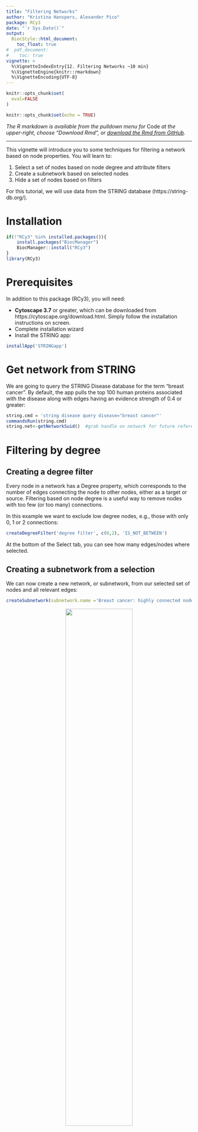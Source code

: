 ```yaml
---
title: "Filtering Networks"
author: "Kristina Hanspers, Alexander Pico"
package: RCy3
date: "`r Sys.Date()`"
output:
  BiocStyle::html_document:
    toc_float: true
#  pdf_document:
#    toc: true    
vignette: >
  %\VignetteIndexEntry{12. Filtering Networks ~10 min}
  %\VignetteEngine{knitr::rmarkdown}
  %\VignetteEncoding{UTF-8}
---
```

```r
knitr::opts_chunk$set(
  eval=FALSE
)
```

```r
knitr::opts_chunk$set(echo = TRUE)
```
*The R markdown is available from the pulldown menu for* Code *at the upper-right, choose "Download Rmd", or [download the Rmd from GitHub](https://raw.githubusercontent.com/cytoscape/cytoscape-automation/master/for-scripters/R/notebooks/Filtering-Networks.Rmd).*

<hr />

This vignette will introduce you to some techniques for filtering a network based on node properties. You will learn to:

1. Select a set of nodes based on node degree and attribute filters
2. Create a subnetwork based on selected nodes
3. Hide a set of nodes based on filters

For this tutorial, we will use data from the STRING database (https://string-db.org/).

# Installation
```r
if(!"RCy3" %in% installed.packages()){
    install.packages("BiocManager")
    BiocManager::install("RCy3")
}
library(RCy3)
```

# Prerequisites
In addition to this package (RCy3), you will need:

* **Cytoscape 3.7** or greater, which can be downloaded from https://cytoscape.org/download.html. Simply follow the installation instructions on screen.
* Complete installation wizard
* Install the STRING app:

```r
installApp('STRINGapp')  
```

# Get network from STRING
We are going to query the STRING Disease database for the term "breast cancer". By default, the app pulls the top 100 human proteins associated with the disease along with edges having an evidence strength of 0.4 or greater:
```r
string.cmd = 'string disease query disease="breast cancer"'
commandsRun(string.cmd)
string.net<-getNetworkSuid()  #grab handle on network for future reference
```

# Filtering by degree
## Creating a degree filter
Every node in a network has a Degree property, which corresponds to the number of edges connecting the node to other nodes, either as a target or source. Filtering based on node degree is a useful way to remove nodes with too few (or too many) connections.

In this example we want to exclude low degree nodes, e.g., those with only 0, 1 or 2 connections: 
  
```r
createDegreeFilter('degree filter', c(0,2), 'IS_NOT_BETWEEN')
```

At the bottom of the Select tab, you can see how many edges/nodes where selected.

## Creating a subnetwork from a selection
We can now create a new network, or subnetwork, from our selected set of nodes and all relevant edges: 

```r
createSubnetwork(subnetwork.name ='Breast cancer: highly connected nodes')
```

<center>
![](https://cytoscape.github.io/cytoscape-automation/for-scripters/R/notebooks/data/img/filter-subnet1.png){width=60%}
</center>

# Filtering by attribute
## Creating a column filter
We could also filter the network based on high disease score. The disease score comes from STRING and indicates the strength of the association to the disease queried.

Let's select nodes from the original network with a disease score of greater than 4 (on a scale of 1-5):
```r
createColumnFilter(filter.name='disease score filter', column='disease score', 4, 'GREATER_THAN', network = string.net)
```
Again, we can create a subnetwork from the selection:
```r
createSubnetwork(subnetwork.name ='Breast cancer: high disease score')
```

# Combining filters
But what if we want to combine these two filters? You could apply them sequentially as individual filters, but then you'd need to be careful about the order in which you apply the filters. Alternatively, you can create a composite filter and apply the logic all at once!  

Let's combine the two filters "degree filter" and "disease score" to produce one filter, then apply it to the original network and create a final subnetwork:

```r
createCompositeFilter('combined filter', c('degree filter','disease score filter'), network = string.net)
createSubnetwork(subnetwork.name ='final subnetwork')
```

We can apply a layout to help with interpreting the network:
```r
layoutNetwork('force-directed defaultSpringCoefficient=5E-6')
```

This final network obviously contains fewer nodes than the original, but they are the most connected and most highly associated with the disease. If you examine the network you can see several well-known breast cancer oncogenes, for example BRCA1, TP53 and PTEN, near the center of the action.

<center>
![](https://cytoscape.github.io/cytoscape-automation/for-scripters/R/notebooks/data/img/filter-subnet2.png){width=60%}
</center>

# Hiding filtered nodes
As a final example of the filter functions, let's return to the orignal network once more and apply our "combined filter". But this time let's *hide* the filtered out nodes, rather than forming a selection. This demonstrates the *applyFilter* function and the *hide* parameter that is optional for all *createXXXFilter* functions as well.

```r
applyFilter('combined filter', hide=TRUE, network = string.net)
```
